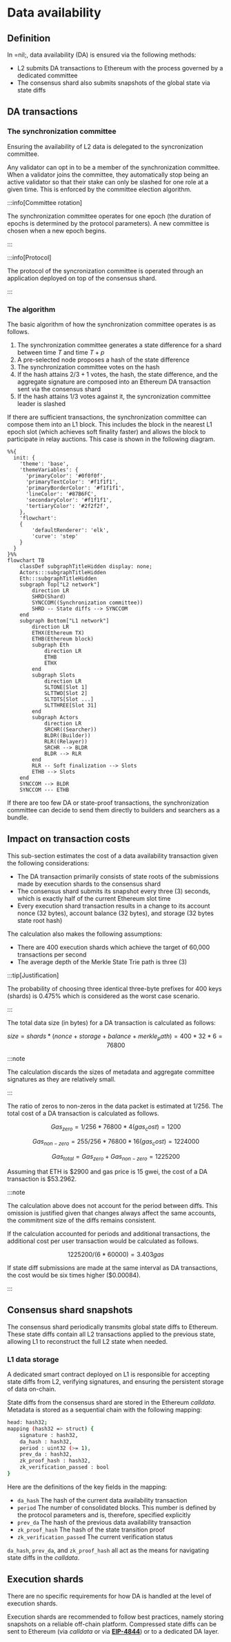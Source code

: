 # Data availability

## Definition

In =nil;, data availability (DA) is ensured via the following methods:

* L2 submits DA transactions to Ethereum with the process governed by a dedicated committee
* The consensus shard also submits snapshots of the global state via state diffs

## DA transactions

### The synchronization committee

Ensuring the availability of L2 data is delegated to the syncronization committee.

Any validator can opt in to be a member of the synchronization committee. When a validator joins the committee, they automatically stop being an active validator so that their stake can only be slashed for one role at a given time. This is enforced by the committee election algorithm.

:::info[Committee rotation]

The synchronization committee operates for one epoch (the duration of epochs is determined by the protocol parameters). A new committee is chosen when a new epoch begins.

:::

:::info[Protocol]

The protocol of the syncronization committee is operated through an application deployed on top of the consensus shard.

:::

### The algorithm

The basic algorithm of how the synchronization committee operates is as follows.

1. The synchronization committee generates a state difference for a shard between time $T$ and time $T + p$
2. A pre-selected node proposes a hash of the state difference
3. The synchronization committee votes on the hash
4. If the hash attains $2/3 + 1$ votes, the hash, the state difference, and the aggregate signature are composed into an Ethereum DA transaction sent via the consensus shard
5. If the hash attains $1/3$ votes against it, the syncronization committee leader is slashed

If there are sufficient transactions, the synchronization committee can compose them into an L1 block. This includes the block in the nearest L1 epoch slot (which achieves soft finality faster) and allows the block to participate in relay auctions. This case is shown in the following diagram.

```mermaid
%%{
  init: {
    'theme': 'base',
    'themeVariables': {
      'primaryColor': '#0f0f0f',
      'primaryTextColor': '#f1f1f1',
      'primaryBorderColor': '#f1f1f1',
      'lineColor': '#87B6FC',
      'secondaryColor': '#f1f1f1',
      'tertiaryColor': '#2f2f2f',
    },
    'flowchart':
    {
        'defaultRenderer': 'elk',
        'curve': 'step'
    }
  }
}%%
flowchart TB
    classDef subgraphTitleHidden display: none;
    Actors:::subgraphTitleHidden
    Eth:::subgraphTitleHidden
    subgraph Top["L2 network"]
        direction LR
        SHRD(Shard)
        SYNCCOM((Synchronization committee))
        SHRD -- State diffs --> SYNCCOM
    end
    subgraph Bottom["L1 network"]
        direction LR
        ETHX(Ethereum TX)
        ETHB(Ethereum block)
        subgraph Eth
            direction LR
            ETHB
            ETHX
        end
        subgraph Slots
            direction LR
            SLTONE[Slot 1]
            SLTTWO[Slot 2]
            SLTDTS[Slot ...]
            SLTTHREE[Slot 31]
        end
        subgraph Actors
            direction LR
            SRCHR((Searcher))
            BLDR((Builder))
            RLR((Relayer))
            SRCHR --> BLDR
            BLDR --> RLR
        end
        RLR -- Soft finalization --> Slots
        ETHB --> Slots 
    end
    SYNCCOM --> BLDR
    SYNCCOM --- ETHB
```

If there are too few DA or state-proof transactions, the synchronization committee can decide to send them directly to builders and searchers as a bundle.

## Impact on transaction costs

This sub-section estimates the cost of a data availability transaction given the following considerations:

* The DA transaction primarily consists of state roots of the submissions made by execution shards to the consensus shard
* The consensus shard submits its snapshot every three (3) seconds, which is exactly half of the current Ethereum slot time
* Every execution shard transaction results in a change to its account nonce (32 bytes), account balance (32 bytes), and storage (32 bytes state root hash)

The calculation also makes the following assumptions:

* There are 400 execution shards which achieve the target of 60,000 transactions per second
* The average depth of the Merkle State Trie path is three (3)

:::tip[Justification]

The probability of choosing three identical three-byte prefixes for 400 keys (shards) is 0.475% which is considered as the worst case scenario.

:::

The total data size (in bytes) for a DA transaction is calculated as follows:

$$
size = shards * (nonce + storage + balance + merkle_path) = 400 * 32 * 6 = 76800
$$

:::note

The calculation discards the sizes of metadata and aggregate committee signatures as they are relatively small.

:::

The ratio of zeros to non-zeros in the data packet is estimated at $1/256$. The total cost of a DA transaction is calculated as follows.

$$
Gas_{zero} = 1 / 256 * 76800 * 4(gas_cost) = 1200
$$

$$
Gas_{non-zero} = 255 / 256 * 76800 * 16(gas_cost) = 1224000
$$

$$
Gas_{total} = Gas_{zero} + Gas_{non-zero} = 1225200
$$

Assuming that ETH is $2900 and gas price is 15 gwei, the cost of a DA transaction is $53.2962.

:::note

The calculation above does not account for the period between diffs. This omission is justified given that changes always affect the same accounts, the commitment size of the diffs remains consistent.

If the calculation accounted for periods and additional transactions, the additional cost per user transaction would be calculated as follows.

$$
1225200 / (6 * 60000) = 3.403 gas
$$

If state diff submissions are made at the same interval as DA transactions, the cost would be six times higher ($0.00084).

:::

## Consensus shard snapshots

The consensus shard periodically transmits global state diffs to Ethereum. These state diffs contain all L2 transactions applied to the previous state, allowing L1 to reconstruct the full L2 state when needed.

### L1 data storage

A dedicated smart contract deployed on L1 is responsible for accepting state diffs from L2, verifying signatures, and ensuring the persistent storage of data on-chain. 

State diffs from the consensus shard are stored in the Ethereum *calldata*. Metadata is stored as a sequential chain with the following mapping:

```bash
head: hash32;
mapping (hash32 => struct) {
    signature : hash32,
    da_hash : hash32,
    period : uint32 (>= 1),
    prev_da : hash32,
    zk_proof_hash : hash32,
    zk_verification_passed : bool
}
```

Here are the definitions of the key fields in the mapping:

* `da_hash` The hash of the current data availability transaction
* `period` The number of consolidated blocks. This number is defined by the protocol parameters and is, therefore, specified explicitly
* `prev_da` The hash of the previous data availability transaction
* `zk_proof_hash` The hash of the state transition proof
* `zk_verification_passed` The current verification status

`da_hash`, `prev_da`, and `zk_proof_hash` all act as the means for navigating state diffs in the *calldata*.

## Execution shards

There are no specific requirements for how DA is handled at the level of execution shards.

Execution shards are recommended to follow best practices, namely storing snapshots on a reliable off-chain platform. Compressed state diffs can be sent to Ethereum (via *calldata* or via [**EIP-4844**](https://www.eip4844.com/)) or to a dedicated DA layer.